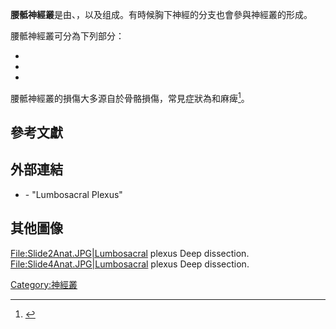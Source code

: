 {{Infobox nerve
| Name        = 腰骶神經叢
| Latin       = plexus lumbosacralis
| Image       = Gray822.png
| Caption     = Plan of lumbar plexus.
| Image2      = Gray828.png
| Caption2    = Plan of [[Sacral_plexus|sacral]] and [[pudendal_plexus_(nerves)|pudendal plexus]]es.
| Innervates  =
| BranchFrom  =
| BranchTo    =
<!--
| GraySubject = 212
| GrayPage    = 948
| MeshName    = Lumbosacral+Plexus
| MeshNumber  = A08.800.800.720.450
| DorlandsPre = p_24
| DorlandsSuf = 12648087
-->
}} 
'''腰骶神經叢'''是由{{le|腰神經|lumbar nerve}}、{{le|薦神經|sacral nerve}}，以及{{le|尾神經|coccygeal nerve}}组成。有時候胸下神經的分支也會參與神經叢的形成。

腰骶神經叢可分為下列部分：
* {{le|腰神經叢|lumbar plexus}}
* {{le|薦神經叢|sacral plexus}}
* {{le|陰部神經叢|pudendal plexus (nerves)}}

腰骶神經叢的損傷大多源自於骨骼損傷，常見症狀為{{Le|腰薦神經|Lumbosacral trunk}}和{{le|薦神經叢|sacral plexus}}麻痺<ref>{{cite journal|last1=Garozzo|first1=Debora|last2=Zollino|first2=Gianluca|last3=Ferraresi|first3=Stefano|title=In lumbosacral plexus injuries can we identify indicators that predict spontaneous recovery or the need for surgical treatment? Results from a clinical study on 72 patients|journal=Journal of Brachial Plexus and Peripheral Nerve Injury|date=January 11, 2014|volume=9|issue=1|doi=10.1186/1749-7221-9-1|url=http://www.jbppni.com/content/9/1/1}}{{dead link|date=2018年1月 |bot=InternetArchiveBot |fix-attempted=yes }}</ref>。

==參考文獻==
{{Gray's}}
{{Reflist}}

==外部連結==
* {{UMichAtlas|abdo_wall72}} - "Lumbosacral Plexus"

==其他圖像==
<gallery>
File:Slide2Anat.JPG|Lumbosacral plexus Deep dissection.
File:Slide4Anat.JPG|Lumbosacral plexus Deep dissection.
</gallery>

{{Lumbosacral plexus}}

[[Category:神經叢|Category:神經叢]]

{{neuroscience-stub}}